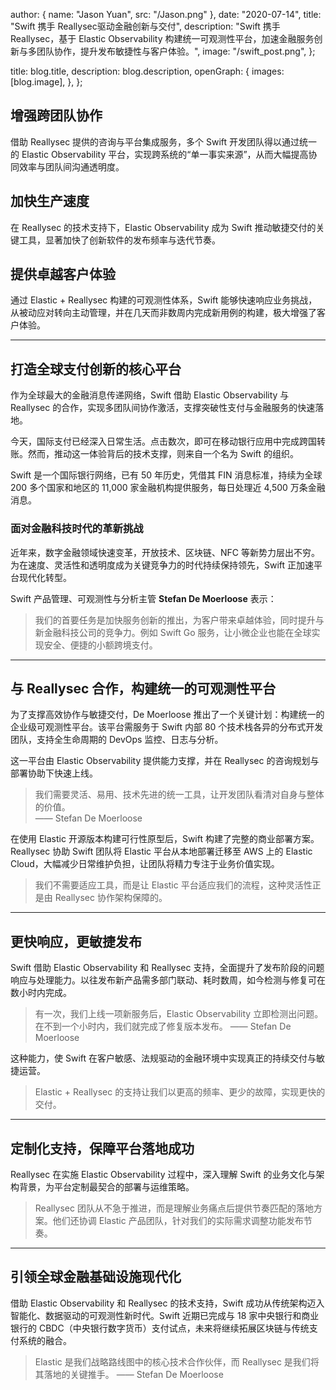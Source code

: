 
  author: { name: "Jason Yuan", src: "/Jason.png" },
  date: "2020-07-14",
  title: "Swift 携手 Reallysec驱动金融创新与交付",
  description:
    "Swift 携手 Reallysec，基于 Elastic Observability 构建统一可观测性平台，加速金融服务创新与多团队协作，提升发布敏捷性与客户体验。",
  image:
    "/swift_post.png",
};

  title: blog.title,
  description: blog.description,
  openGraph: {
    images: [blog.image],
  },
};


## 增强跨团队协作

借助 Reallysec 提供的咨询与平台集成服务，多个 Swift 开发团队得以通过统一的 Elastic Observability 平台，实现跨系统的“单一事实来源”，从而大幅提高协同效率与团队间沟通透明度。

## 加快生产速度

在 Reallysec 的技术支持下，Elastic Observability 成为 Swift 推动敏捷交付的关键工具，显著加快了创新软件的发布频率与迭代节奏。

## 提供卓越客户体验

通过 Elastic + Reallysec 构建的可观测性体系，Swift 能够快速响应业务挑战，从被动应对转向主动管理，并在几天而非数周内完成新用例的构建，极大增强了客户体验。

---

## 打造全球支付创新的核心平台

作为全球最大的金融消息传递网络，Swift 借助 Elastic Observability 与 Reallysec 的合作，实现多团队间协作激活，支撑突破性支付与金融服务的快速落地。

今天，国际支付已经深入日常生活。点击数次，即可在移动银行应用中完成跨国转账。然而，推动这一体验背后的技术支撑，则来自一个名为 Swift 的组织。

Swift 是一个国际银行网络，已有 50 年历史，凭借其 FIN 消息标准，持续为全球 200 多个国家和地区的 11,000 家金融机构提供服务，每日处理近 4,500 万条金融消息。

### 面对金融科技时代的革新挑战

近年来，数字金融领域快速变革，开放技术、区块链、NFC 等新势力层出不穷。为在速度、灵活性和透明度成为关键竞争力的时代持续保持领先，Swift 正加速平台现代化转型。

Swift 产品管理、可观测性与分析主管 **Stefan De Moerloose** 表示：

> 我们的首要任务是加快服务创新的推出，为客户带来卓越体验，同时提升与新金融科技公司的竞争力。例如 Swift Go 服务，让小微企业也能在全球实现安全、便捷的小额跨境支付。

---

## 与 Reallysec 合作，构建统一的可观测性平台

为了支撑高效协作与敏捷交付，De Moerloose 推出了一个关键计划：构建统一的企业级可观测性平台。该平台需服务于 Swift 内部 80 个技术栈各异的分布式开发团队，支持全生命周期的 DevOps 监控、日志与分析。

这一平台由 Elastic Observability 提供能力支撑，并在 Reallysec 的咨询规划与部署协助下快速上线。

> 我们需要灵活、易用、技术先进的统一工具，让开发团队看清对自身与整体的价值。  
> —— Stefan De Moerloose

在使用 Elastic 开源版本构建可行性原型后，Swift 构建了完整的商业部署方案。Reallysec 协助 Swift 团队将 Elastic 平台从本地部署迁移至 AWS 上的 Elastic Cloud，大幅减少日常维护负担，让团队将精力专注于业务价值实现。

> 我们不需要适应工具，而是让 Elastic 平台适应我们的流程，这种灵活性正是由 Reallysec 协作架构保障的。

---

## 更快响应，更敏捷发布

Swift 借助 Elastic Observability 和 Reallysec 支持，全面提升了发布阶段的问题响应与处理能力。以往发布新产品需多部门联动、耗时数周，如今检测与修复可在数小时内完成。

> 有一次，我们上线一项新服务后，Elastic Observability 立即检测出问题。在不到一个小时内，我们就完成了修复版本发布。
> —— Stefan De Moerloose

这种能力，使 Swift 在客户敏感、法规驱动的金融环境中实现真正的持续交付与敏捷运营。

> Elastic + Reallysec 的支持让我们以更高的频率、更少的故障，实现更快的交付。

---

## 定制化支持，保障平台落地成功

Reallysec 在实施 Elastic Observability 过程中，深入理解 Swift 的业务文化与架构背景，为平台定制最契合的部署与运维策略。

> Reallysec 团队从不急于推进，而是理解业务痛点后提供节奏匹配的落地方案。他们还协调 Elastic 产品团队，针对我们的实际需求调整功能发布节奏。

---

## 引领全球金融基础设施现代化

借助 Elastic Observability 和 Reallysec 的技术支持，Swift 成功从传统架构迈入智能化、数据驱动的可观测性新时代。Swift 近期已完成与 18 家中央银行和商业银行的 CBDC（中央银行数字货币）支付试点，未来将继续拓展区块链与传统支付系统的融合。

> Elastic 是我们战略路线图中的核心技术合作伙伴，而 Reallysec 是我们将其落地的关键推手。 
> —— Stefan De Moerloose